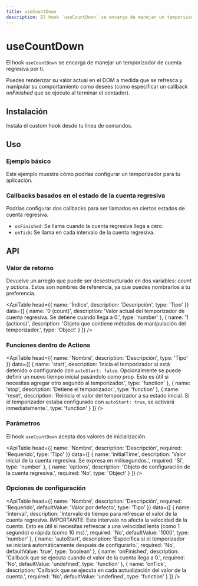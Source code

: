 ```yaml
---
title: useCountDown
description: El hook `useCountDown` se encarga de manejar un temporizador de cuenta regresiva por ti.
---
```


# useCountDown

El hook `useCountDown` se encarga de manejar un temporizador de cuenta regresiva por ti.

Puedes renderizar su valor actual en el DOM a medida que se refresca y manipular su comportamiento como desees (como especificar un callback _onFinished_ que se ejecute al terminar el contador).

## Instalación

Instala el custom hook desde tu línea de comandos.

<Snippet pkg text='@raddix/use-count-down' />

## Uso

### Ejemplo básico

Este ejemplo muestra cómo podrías configurar un temporizador para tu aplicación.

<CodeBlock folder='use-count-down' file='example1.tsx' />

### Callbacks basados en el estado de la cuenta regresiva

Podrías configurar dos callbacks para ser llamados en ciertos estados de cuenta regresiva.

- `onFinished`: Se llama cuando la cuenta regresiva llega a cero.
- `onTick`: Se llama en cada intervalo de la cuenta regresiva.

<CodeBlock folder='use-count-down' file='example2.tsx' />

## API

### Valor de retorno

Devuelve un arreglo que puede ser desestructurado en dos variables: _count_ y _actions_. Estos son nombres de referencia, ya que puedes nombrarlos a tu preferencia.

<ApiTable
  head={{
    name: 'Índice',
    description: 'Descripción',
    type: 'Tipo'
  }}
  data={[
    {
      name: '0 (count)',
      description:
        'Valor actual del temporizador de cuenta regresiva. Se detiene cuando llega a 0.',
      type: 'number'
    },
    {
      name: '1 (actions)',
      description:
        'Objeto que contiene métodos de manipulación del temporizador.',
      type: 'Object'
    }
  ]}
/>

### Funciones dentro de Actions

<ApiTable
  head={{
    name: 'Nombre',
    description: 'Descripción',
    type: 'Tipo'
  }}
  data={[
    {
      name: 'start',
      description:
        'Inicia el temporizador si está detenido o configurado con `autoStart: false`. Opcionalmente se puede definir un nuevo tiempo inicial pasándolo como prop. Esto es útil si necesitas agregar otro segundo al temporizador.',
      type: 'function'
    },
    {
      name: 'stop',
      description: 'Detiene el temporizador.',
      type: 'function'
    },
    {
      name: 'reset',
      description:
        'Reinicia el valor del temporizador a su estado inicial. Si el temporizador estaba configurado con `autoStart: true`, se activará inmediatamente.',
      type: 'function'
    }
  ]}
/>

### Parámetros

El hook `useCountDown` acepta dos valores de inicialización.

<ApiTable
  head={{
    name: 'Nombre',
    description: 'Descripción',
    required: 'Requerido',
    type: 'Tipo'
  }}
  data={[
    {
      name: 'initialTime',
      description:
        'Valor inicial de la cuenta regresiva. Se expresa en milisegundos.',
      required: 'Sí',
      type: 'number'
    },
    {
      name: 'options',
      description: 'Objeto de configuración de la cuenta regresiva.',
      required: 'No',
      type: 'Object'
    }
  ]}
/>

### Opciones de configuración

<ApiTable
  head={{
    name: 'Nombre',
    description: 'Descripción',
    required: 'Requerido',
    defaultValue: 'Valor por defecto',
    type: 'Tipo'
  }}
  data={[
    {
      name: 'interval',
      description:
        'Intervalo de tiempo para refrescar el valor de la cuenta regresiva. IMPORTANTE: Este intervalo no afecta la velocidad de la cuenta. Esto es útil si necesitas refrescar a una velocidad lenta (como 1 segundo) o rápida (como 10 ms).',
      required: 'No',
      defaultValue: '1000',
      type: 'number'
    },
    {
      name: 'autoStart',
      description:
        'Especifica si el temporizador se iniciará automáticamente después de configurarlo.',
      required: 'No',
      defaultValue: 'true',
      type: 'boolean'
    },
    {
      name: 'onFinished',
      description:
        'Callback que se ejecuta cuando el valor de la cuenta llega a 0.',
      required: 'No',
      defaultValue: 'undefined',
      type: 'function'
    },
    {
      name: 'onTick',
      description:
        'Callback que se ejecuta en cada actualización del valor de la cuenta.',
      required: 'No',
      defaultValue: 'undefined',
      type: 'function'
    }
  ]}
/>

